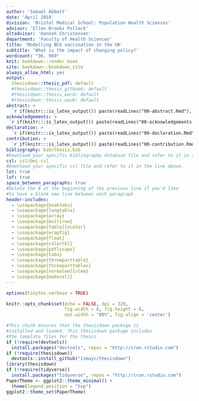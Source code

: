 ```yaml
---
author: 'Samuel Abbott'
date: 'April 2019'
division: 'Bristol Medical School: Population Health Sciences'
advisor: 'Ellen Brooks Pollock'
altadvisor: 'Hannah Christensen'
department: 'Faculty of Health Sciences'
title: 'Modelling BCG vaccination in the UK'
subtitle: 'What is the impact of changing policy?'
wordcount: "36, 969"
knit: bookdown::render_book
site: bookdown::bookdown_site
always_allow_html: yes
output: 
  thesisdown::thesis_pdf: default
  #thesisdown::thesis_gitbook: default
  #thesisdown::thesis_word: default
  #thesisdown::thesis_epub: default
abstract: >
  `r if(knitr:::is_latex_output()) paste(readLines("00-abstract.Rmd"), collapse = ' ')`
acknowledgements: >
 `r if(knitr:::is_latex_output()) paste(readLines("00-acknowledgements.Rmd"), collapse = ' ')`
declaration: >
  `r if(knitr:::is_latex_output()) paste(readLines("00-declaration.Rmd"), collapse = ' ')`
contribution: >
  `r if(knitr:::is_latex_output()) paste(readLines("00-contribution.Rmd"), collapse = ' ')`
bibliography: bib/thesis.bib
#Download your specific bibliography database file and refer to it in the line above.
csl: csl/bmj.csl
#Download your specific csl file and refer to it in the line above.
lot: true
lof: true
space_between_paragraphs: true
#Delete the # at the beginning of the previous line if you'd like
#to have a blank new line between each paragraph
header-includes:
  - \usepackage{booktabs}
  - \usepackage{longtable}
  - \usepackage{array}
  - \usepackage{multirow}
  - \usepackage[table]{xcolor}
  - \usepackage{wrapfig}
  - \usepackage{float}
  - \usepackage{colortbl}
  - \usepackage{pdflscape}
  - \usepackage{tabu}
  - \usepackage{threeparttable}
  - \usepackage{threeparttablex}
  - \usepackage[normalem]{ulem}
  - \usepackage{makecell}
---
```


<!--
Above is the YAML (YAML Ain't Markup Language) header that includes a lot of metadata used to produce the document.  Be careful with spacing in this header!

If you'd prefer to not include a Dedication, for example, simply delete lines 17 and 18 above or add a # before them to comment them out.  If you have other LaTeX packages you would like to include, delete the # before header-includes and list the packages after hyphens on new lines.

If you'd like to include a comment that won't be produced in your resulting file enclose it in a block like this.
-->

<!--
If you receive a duplicate label error after knitting, make sure to delete the thesis.Rmd file and then knit again.
-->
```r
options(tinytex.verbose = TRUE)
```

```r
knitr::opts_chunk$set(echo = FALSE, dpi = 320, 
                      fig.width = 8, fig.height = 8,
                      out.width = "80%", fig.align = 'center')
```

```r
#This chunk ensures that the thesisdown package is
#installed and loaded. This thesisdown package includes
#the template files for the thesis.
if (!require(devtools))
  install.packages("devtools", repos = "http://cran.rstudio.com")
if (!require(thesisdown))
  devtools::install_github("ismayc/thesisdown")
library(thesisdown)
if (!require(tidyverse))
  install.packages("tidyverse", repos = "http://cran.rstudio.com")
PaperTheme <- ggplot2::theme_minimal() +
  theme(legend.position = "top")
ggplot2::theme_set(PaperTheme)
```

<!-- You'll need to include the order that you'd like Rmd files to appear in the _bookdown.yml file for
PDF files and also delete the # before rmd_files: there.  You'll want to not include 00(two-hyphens)prelim.Rmd
and 00-abstract.Rmd since they are handled in the YAML above differently for the PDF version.
-->
